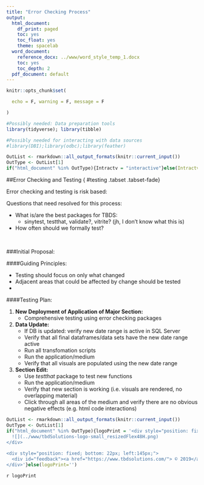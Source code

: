 ```yaml
---
title: "Error Checking Process"
output:
  html_document:
    df_print: paged
    toc: yes
    toc_float: yes
    theme: spacelab
  word_document:
    reference_docx: ../www/word_style_temp_1.docx
    toc: yes
    toc_depth: 2
  pdf_document: default
---
```

```r

knitr::opts_chunk$set(

  echo = F, warning = F, message = F

)
```
[comment]:#knit package and data file loading
```r
#Possibly needed: Data preparation tools
library(tidyverse); library(tibble)

#Possibly needed for interacting with data sources
#library(DBI);library(odbc);library(feather)

```
[comment]: # formatting keeps html and word happy in same template
```r
OutList <- rmarkdown::all_output_formats(knitr::current_input())
OutType <- OutList[1]
if("html_document" %in% OutType){Intractv = "interactive"}else(Intractv='')

```


##Error Checking and Testing { #testing  .tabset .tabset-fade}

Error checking and testing is risk based:

Questions that need resolved for this process:

* What is/are the best packages for TBDS: 
    + sinytest, testthat, validate?, vitrite? (jh, I don't know what this is)
* How often should we formally test?

<br>

###Initial Proposal:

####Guiding Principles:

* Testing should focus on only what changed
* Adjacent areas that could be affected by change should be tested
* 

####Testing Plan:

1. **New Deployment of Application of Major Section:**
    + Comprehensive testing using error checking packages
2. **Data Update:**
    + If DB is updated: verify new date range is active in SQL Server
    + Verify that all final dataframes/data sets have the new date range active 
    + Run all transfomation scripts
    + Run the application/medium
    + Verify that all visuals are populated using the new date range
3. **Section Edit:**
    + Use *testthat* package to test new functions
    + Run the application/medium
    + Verify that new section is working (i.e. visuals are rendered, no overlapping material)
    + Click through all areas of the medium and verify there are no obvious negative effects (e.g. html code interactions)




[comment]: # formatting keeps html andword happy in same template
```r
OutList <- rmarkdown::all_output_formats(knitr::current_input())
OutType <- OutList[1]
if("html_document" %in% OutType){logoPrint = '<div style="position: fixed; bottom: 10px; left: 2px;">
  ![](../www/tbdSolutions-logo-small_resizedFlex48H.png)
</div>
   
<div style="position: fixed; bottom: 22px; left:145px;">
  <div id="feedback"><a href="https://www.tbdsolutions.com/"> © 2019</a></div>
</div>'}else(logoPrint='')

```
`r logoPrint`
